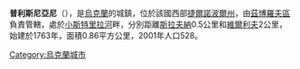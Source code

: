 {{coord|49|42|14|N|25|1|55|E|scale:30000|display=title}}

'''普利斯尼亞尼'''（{{lang-uk|Плісняни}}），是[[烏克蘭|烏克蘭]]的城鎮，位於該國西部[[捷爾諾波爾州|捷爾諾波爾州]]，由[[茲博羅夫區|茲博羅夫區]]負責管轄，處於[[小斯特里拉河|小斯特里拉河]]畔，分別距離[[斯拉夫納_(茲博羅夫區)|斯拉夫納]]0.5公里和[[維爾利夫|維爾利夫]]2公里，始建於1763年，面積0.86平方公里，2001年人口528。

{{Ukraine-geo-stub}}
[[Category:烏克蘭城市|Category:烏克蘭城市]]
